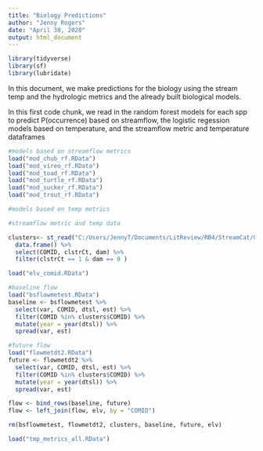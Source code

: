 ```yaml
---
title: "Biology Predictions"
author: "Jenny Rogers"
date: "April 30, 2020"
output: html_document
---
```


```r

library(tidyverse)
library(sf)
library(lubridate)

```

In this document, we make predictions for the biology using the stream temp and the hydrologic metrics and the already built biological models.

In this first code chunk, we read in the random forest models for each spp to predict P(occurrence) based on streamflow, the logistic regession models based on temperature, and the streamflow metric and temperature dataframes

```r
#models based on streamflow metrics
load("mod_chub_rf.RData")
load("mod_vireo_rf.RData")
load("mod_toad_rf.RData")
load("mod_turtle_rf.RData")
load("mod_sucker_rf.RData")
load("mod_trout_rf.RData")

#models based on temp metrics

#streamflow metric and temp data

clusters<- st_read("C:/Users/JennyT/Documents/LitReview/RB4/StreamCat/COMID clustering.shp") %>% 
  data.frame() %>% 
  select(COMID, clstrCt, dam) %>% 
  filter(clstrCt == 1 & dam == 0 )

load("elv_comid.RData")

#baseline flow
load("bsflowmetest.RData")
baseline <- bsflowmetest %>% 
  select(var, COMID, dtsl, est) %>% 
  filter(COMID %in% clusters$COMID) %>% 
  mutate(year = year(dtsl)) %>% 
  spread(var, est)

#future flow
load("flowmetdt2.RData")
future <- flowmetdt2 %>% 
  select(var, COMID, dtsl, est) %>% 
  filter(COMID %in% clusters$COMID) %>% 
  mutate(year = year(dtsl)) %>% 
  spread(var, est)

flow <- bind_rows(baseline, future)
flow <- left_join(flow, elv, by = "COMID")

rm(bsflowmetest, flowmetdt2, clusters, baseline, future, elv)

load("tmp_metrics_all.RData")
```